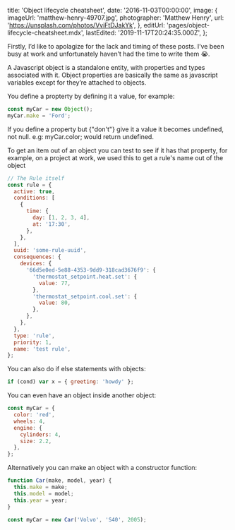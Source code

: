 
  title: 'Object lifecycle cheatsheet',
  date: '2016-11-03T00:00:00',
  image: {
    imageUrl: 'matthew-henry-49707.jpg',
    photographer: 'Matthew Henry',
    url: 'https://unsplash.com/photos/VviFtDJakYk',
  },
  editUrl: 'pages/object-lifecycle-cheatsheet.mdx',
  lastEdited: '2019-11-17T20:24:35.000Z',
};


Firstly, I’d like to apolagize for the lack and timing of these posts. I’ve been
busy at work and unfortunately haven’t had the time to write them 😭.

A Javascript object is a standalone entity, with properties and types associated
with it. Object properties are basically the same as javascript variables except
for they’re attached to objects.

You define a propterty by defining it a value, for example:

```javascript
const myCar = new Object();
myCar.make = 'Ford';
```

If you define a property but {"don't"} give it a value it becomes undefined, not
null. e.g: myCar.color; would return undefined.

To get an item out of an object you can test to see if it has that property, for
example, on a project at work, we used this to get a rule's name out of the
object

```javascript
// The Rule itself
const rule = {
  active: true,
  conditions: [
    {
      time: {
        day: [1, 2, 3, 4],
        at: '17:30',
      },
    },
  ],
  uuid: 'some-rule-uuid',
  consequences: {
    devices: {
      '66d5e0ed-5e88-4353-9dd9-318cad3676f9': {
        'thermostat_setpoint.heat.set': {
          value: 77,
        },
        'thermostat_setpoint.cool.set': {
          value: 80,
        },
      },
    },
  },
  type: 'rule',
  priority: 1,
  name: 'test rule',
};
```

You can also do if else statements with objects:

```javascript
if (cond) var x = { greeting: 'howdy' };
```

You can even have an object inside another object:

```javascript
const myCar = {
  color: 'red',
  wheels: 4,
  engine: {
    cylinders: 4,
    size: 2.2,
  },
};
```

Alternatively you can make an object with a constructor function:

```javascript
function Car(make, model, year) {
  this.make = make;
  this.model = model;
  this.year = year;
}

const myCar = new Car('Volvo', 'S40', 2005);
```

